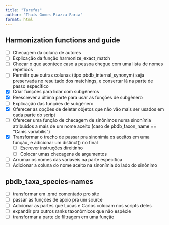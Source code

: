 ```yaml
---
title: "Tarefas"
author: "Thaís Gomes Piazza Faria"
format: html
---
```


## Harmonization functions and guide

-   [ ] Checagem da coluna de autores
-   [ ] Explicação da função harmonize_exact_match
-   [ ] Checar o que acontece caso a pessoa chegue com uma lista de nomes repetidos
-   [ ] Permitir que outras colunas (tipo pbdb_internal_synonym) seja preservada no resultado dos matchings, e consertar lá na parte de passo específico
-   [x] Criar funções para lidar com subgêneros
-   [x] Reescrever a última parte para usar as funções de subgênero
-   [ ] Explicação das funções de subgênero
-   [x] Oferecer as opções de deletar objetos que não vão mais ser usados em cada parte do script
-   [ ] Oferecer uma função de checagem de sinônimos numa sinonímia atribuídos a mais de um nome aceito (caso de pbdb_taxon_name == "Canis variabilis")
-   [x] Transformar o trecho de passar pra sinonímia os aceitos em uma função, e adicionar um distinct() no final
    -   [ ] Escrever instruções direitinho
    -   [ ] Colocar umas checagens de argumentos
-   [ ] Arrumar os nomes das variáveis na parte específica
-   [ ] Adicionar a coluna do nome aceito na sinonímia do lado do sinônimo

## pbdb_taxa_species-names

-   [ ] transformar em .qmd comentado pro site
-   [ ] passar as funções de apoio pra um source
-   [ ] Adicionar as partes que Lucas e Carlos colocam nos scripts deles
-   [ ] expandir pra outros ranks taxonômicos que não espécie
-   [ ] transformar a parte de filtragem em uma função
